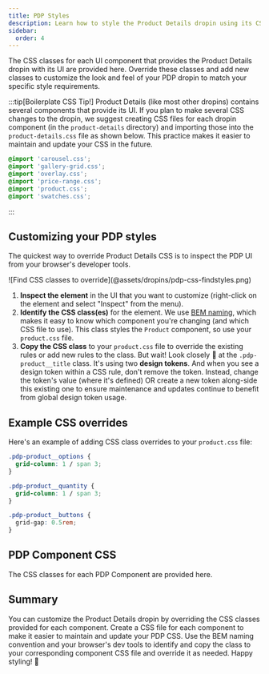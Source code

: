 ```yaml
---
title: PDP Styles
description: Learn how to style the Product Details dropin using its CSS classes.
sidebar:
  order: 4
---
```




The CSS classes for each UI component that provides the Product Details dropin with its UI are provided here. Override these classes and add new classes to customize the look and feel of your PDP dropin to match your specific style requirements.

:::tip[Boilerplate CSS Tip!]
Product Details (like most other dropins) contains several components that provide its UI. If you plan to make several CSS changes to the dropin, we suggest creating CSS files for each dropin component (in the `product-details` directory) and importing those into the `product-details.css` file as shown below. This practice makes it easier to maintain and update your CSS in the future.

```css title="product-details.css"
@import 'carousel.css';
@import 'gallery-grid.css';
@import 'overlay.css';
@import 'price-range.css';
@import 'product.css';
@import 'swatches.css';
```

:::

## Customizing your PDP styles

The quickest way to override Product Details CSS is to inspect the PDP UI from your browser's developer tools.

<Diagram caption="Find CSS classes to override.">
  ![Find CSS classes to override](@assets/dropins/pdp-css-findstyles.png)
</Diagram>

<Callouts>

1. **Inspect the element** in the UI that you want to customize (right-click on the element and select "Inspect" from the menu).
1. **Identify the CSS class(es)** for the element. We use [BEM naming](https://getbem.com/naming/), which makes it easy to know which component you're changing (and which CSS file to use). This class styles the `Product` component, so use your `product.css` file.
1. **Copy the CSS class** to your `product.css` file to override the existing rules or add new rules to the class. But wait! Look closely 🧐 at the `.pdp-product__title` class. It's using two **design tokens**. And when you see a design token within a CSS rule, don't remove the token. Instead, change the token's value (where it's defined) OR create a new token along-side this existing one to ensure maintenance and updates continue to benefit from global design token usage.

</Callouts>

## Example CSS overrides

Here's an example of adding CSS class overrides to your `product.css` file:

```css title="product.css"
.pdp-product__options {
  grid-column: 1 / span 3;
}

.pdp-product__quantity {
  grid-column: 1 / span 3;
}

.pdp-product__buttons {
  grid-gap: 0.5rem;
}
```

## PDP Component CSS

The CSS classes for each PDP Component are provided here.

<CodeImport code={product} title="Product.css" lang="css" frame="none" />

<CodeImport code={carousel} title="Carousel.css" lang="css" frame="none" />

<CodeImport code={galleryGrid} title="GalleryGrid.css" lang="css" frame="none" />

<CodeImport code={overlay} title="Overlay.css" lang="css" frame="none" />

<CodeImport code={priceRange} title="PriceRange.css" lang="css" frame="none" />

<CodeImport code={swatches} title="Swatches.css" lang="css" frame="none" />

## Summary

You can customize the Product Details dropin by overriding the CSS classes provided for each component. Create a CSS file for each component to make it easier to maintain and update your PDP CSS. Use the BEM naming convention and your browser's dev tools to identify and copy the class to your corresponding component CSS file and override it as needed. Happy styling! 🎨
